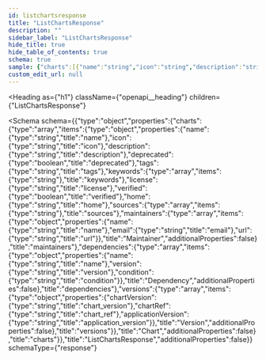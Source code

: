 ```yaml
---
id: listchartsresponse
title: "ListChartsResponse"
description: ""
sidebar_label: "ListChartsResponse"
hide_title: true
hide_table_of_contents: true
schema: true
sample: {"charts":[{"name":"string","icon":"string","description":"string","deprecated":true,"tags":"string","keywords":["string"],"license":"string","verified":true,"home":"string","sources":["string"],"maintainers":[{"name":"string","email":"string","url":"string"}],"dependencies":[{"name":"string","version":"string","condition":"string"}],"versions":[{"chartVersion":"string","chartRef":"string","applicationVersion":"string"}]}]}
custom_edit_url: null
---
```



<Heading
  as={"h1"}
  className={"openapi__heading"}
  children={"ListChartsResponse"}
>
</Heading>





<Schema
  schema={{"type":"object","properties":{"charts":{"type":"array","items":{"type":"object","properties":{"name":{"type":"string","title":"name"},"icon":{"type":"string","title":"icon"},"description":{"type":"string","title":"description"},"deprecated":{"type":"boolean","title":"deprecated"},"tags":{"type":"string","title":"tags"},"keywords":{"type":"array","items":{"type":"string"},"title":"keywords"},"license":{"type":"string","title":"license"},"verified":{"type":"boolean","title":"verified"},"home":{"type":"string","title":"home"},"sources":{"type":"array","items":{"type":"string"},"title":"sources"},"maintainers":{"type":"array","items":{"type":"object","properties":{"name":{"type":"string","title":"name"},"email":{"type":"string","title":"email"},"url":{"type":"string","title":"url"}},"title":"Maintainer","additionalProperties":false},"title":"maintainers"},"dependencies":{"type":"array","items":{"type":"object","properties":{"name":{"type":"string","title":"name"},"version":{"type":"string","title":"version"},"condition":{"type":"string","title":"condition"}},"title":"Dependency","additionalProperties":false},"title":"dependencies"},"versions":{"type":"array","items":{"type":"object","properties":{"chartVersion":{"type":"string","title":"chart_version"},"chartRef":{"type":"string","title":"chart_ref"},"applicationVersion":{"type":"string","title":"application_version"}},"title":"Version","additionalProperties":false},"title":"versions"}},"title":"Chart","additionalProperties":false},"title":"charts"}},"title":"ListChartsResponse","additionalProperties":false}}
  schemaType={"response"}
>
  
</Schema>
            